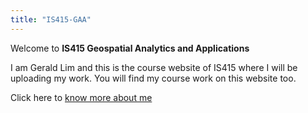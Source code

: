 ```yaml
---
title: "IS415-GAA"
---
```


Welcome to **IS415 Geospatial Analytics and Applications**

I am Gerald Lim and this is the course website of IS415 where I will be uploading my work. You will find my course work on this website too.

Click here to [know more about me](about.qmd)
